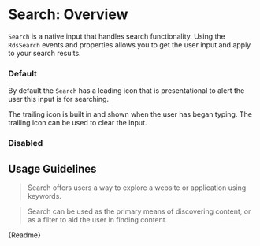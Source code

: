 
<Meta title="Components/Search/Overview" />

# Search: Overview

`Search` is a native input that handles search functionality. Using the `RdsSearch` events and properties allows you to get the user input and apply to your search results.

### Default

By default the `Search` has a leading icon that is presentational to alert the user this input is for searching.

The trailing icon is built in and shown when the user has began typing. The trailing icon can be used to clear the input.

<Canvas withSource="auto">
  <Story id="components-search-stories--default-story"></Story>
</Canvas>

### Disabled

<Canvas withSource="auto">
  <Story id="components-search-stories--disabled"></Story>
</Canvas>

## Usage Guidelines

> Search offers users a way to explore a website or application using keywords.

> Search can be used as the primary means of discovering content, or as a filter to aid the user in finding content.

<Description>{Readme}</Description>
